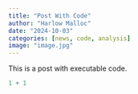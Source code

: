 ```yaml
---
title: "Post With Code"
author: "Harlow Malloc"
date: "2024-10-03"
categories: [news, code, analysis]
image: "image.jpg"
---
```


This is a post with executable code.

```r
1 + 1
```
